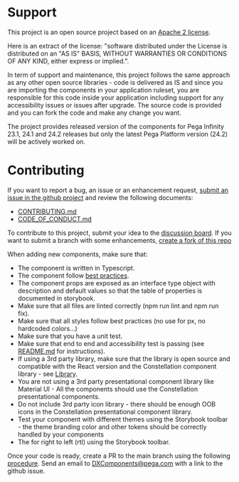 
<Meta title='Support and Contributing' />

# Support

This project is an open source project based on an [Apache 2 license](https://github.com/pegasystems/constellation-ui-gallery?tab=Apache-2.0-1-ov-file#readme).

Here is an extract of the license: "software distributed under the License is distributed on an "AS IS" BASIS, WITHOUT WARRANTIES OR CONDITIONS OF ANY KIND, either express or implied.".

In term of support and maintenance, this project follows the same approach as any other open source libraries - code is delivered as IS and since you are importing the components in your application ruleset, you are responsible for this code inside your application including support for any accessibility issues or issues after upgrade. The source code is provided and you can fork the code and make any change you want.

The project provides released version of the components for Pega Infinity 23.1, 24.1 and 24.2 releases but only the latest Pega Platform version (24.2) will be actively worked on.

# Contributing

If you want to report a bug, an issue or an enhancement request, [submit an issue in the github project](https://github.com/pegasystems/constellation-ui-gallery/issues)
and review the following documents:

- [CONTRIBUTING.md](https://github.com/pegasystems/constellation-ui-gallery/blob/master/CONTRIBUTING.md)
- [CODE_OF_CONDUCT.md](https://github.com/pegasystems/constellation-ui-gallery/blob/master/CODE_OF_CONDUCT.md)

To contribute to this project, submit your idea to the [discussion board](https://github.com/pegasystems/constellation-ui-gallery/discussions/categories/ideas). If you want to submit a branch with some enhancements, [create a fork of this repo](https://docs.github.com/en/pull-requests/collaborating-with-pull-requests/working-with-forks/about-forks)

When adding new components, make sure that:

- The component is written in Typescript.
- The component follow [best practices](https://pegasystems.github.io/constellation-ui-gallery/?path=/docs/getting-started--docs#implementing-a-constellation-dx-component).
- The component props are exposed as an interface type object with description and default values so that the table of properties is documented in storybook.
- Make sure that all files are linted correctly (npm run lint and npm run fix).
- Make sure that all styles follow best practices (no use for px, no hardcoded colors...)
- Make sure that you have a unit test.
- Make sure that end to end and accessibility test is passing (see [README.md](https://github.com/pegasystems/constellation-ui-gallery/blob/master/README.md#end-to-end-testing) for instructions).
- If using a 3rd party library, make sure that the library is open source and compatible with the React version and the Constellation component library - see [Library](https://pegasystems.github.io/constellation-ui-gallery/?path=/docs/libraries--docs).
- You are not using a 3rd party presentational component library like Material UI - All the components should use the Constellation presentational components.
- Do not include 3rd party icon library - there should be enough OOB icons in the Constellation presentational component library.
- Test your component with different themes using the Storybook toolbar - the theme branding color and other tokens should be correctly handled by your components
- The for right to left (rtl) using the Storybook toolbar.

Once your code is ready, create a PR to the main branch using the following [procedure](https://docs.github.com/en/pull-requests/collaborating-with-pull-requests/proposing-changes-to-your-work-with-pull-requests/creating-a-pull-request-from-a-fork).
Send an email to DXComponents@pega.com with a link to the github issue.
